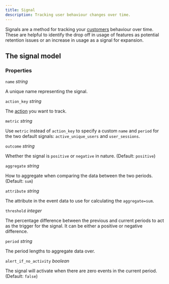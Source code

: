 ```yaml
---
title: Signal
description: Tracking user behaviour changes over time.
---
```


Signals are a method for tracking your [customers](/core-resources/customer) behaviour over time. These are helpful to identify the drop off in usage of features as potential retention issues or an increase in usage as a signal for expansion.

## The signal model

### Properties

`name` _string_

A unique name representing the signal.

`action_key`  _string_

The [action](/events/action) you want to track.

`metric` _string_

Use `metric` instead of `action_key` to specify a custom `name` and `period` for the two default signals: `active_unique_users` and `user_sessions`.

`outcome`  _string_

Whether the signal is `positive` or `negative` in nature. (Default: `positive`)

`aggregate`  _string_

How to aggregate when comparing the data between the two periods. (Default: `sum`) 

`attribute`  _string_

The attribute in the event data to use for calculating the `aggregate=sum`. 

`threshold`  _integer_

The percentage difference between the previous and current periods to act as the trigger for the signal. It can be either a positive or negative difference.

`period` _string_

The period lengths to aggregate data over.

`alert_if_no_activity` _boolean_

The signal will activate when there are zero events in the current period. (Default: `false`)